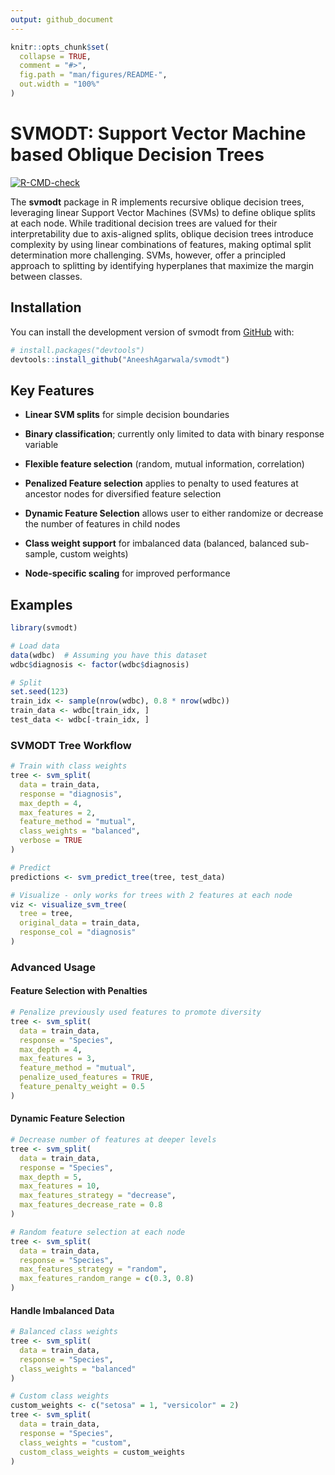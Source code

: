 ```yaml
---
output: github_document
---
```


<!-- README.md is generated from README.Rmd. Please edit that file -->

```r
knitr::opts_chunk$set(
  collapse = TRUE,
  comment = "#>",
  fig.path = "man/figures/README-",
  out.width = "100%"
)
```

# SVMODT: Support Vector Machine based Oblique Decision Trees

<!-- badges: start -->

[![R-CMD-check](https://github.com/AneeshAgarwala/project-svodt/actions/workflows/R-CMD-check.yaml/badge.svg)](https://github.com/AneeshAgarwala/project-svodt/actions/workflows/R-CMD-check.yaml)
<!-- badges: end -->

The **svmodt** package in R implements recursive oblique decision trees, leveraging linear Support Vector Machines (SVMs) to define oblique splits at each node. While traditional decision trees are valued for their interpretability due to axis-aligned splits, oblique decision trees introduce complexity by using linear combinations of features, making optimal split determination more challenging. SVMs, however, offer a principled approach to splitting by identifying hyperplanes that maximize the margin between classes.

## Installation

You can install the development version of svmodt from [GitHub](https://github.com/) with:

``` r
# install.packages("devtools")
devtools::install_github("AneeshAgarwala/svmodt")
```

## Key Features

-   **Linear SVM splits** for simple decision boundaries

-   **Binary classification**; currently only limited to data with binary response variable

-   **Flexible feature selection** (random, mutual information, correlation)

-   **Penalized Feature selection** applies to penalty to used features at ancestor nodes for diversified feature selection

-   **Dynamic Feature Selection** allows user to either randomize or decrease the number of features in child nodes

-   **Class weight support** for imbalanced data (balanced, balanced sub-sample, custom weights)

-   **Node-specific scaling** for improved performance

## Examples

``` r
library(svmodt)

# Load data
data(wdbc)  # Assuming you have this dataset
wdbc$diagnosis <- factor(wdbc$diagnosis)

# Split
set.seed(123)
train_idx <- sample(nrow(wdbc), 0.8 * nrow(wdbc))
train_data <- wdbc[train_idx, ]
test_data <- wdbc[-train_idx, ]
```

### SVMODT Tree Workflow

``` r
# Train with class weights
tree <- svm_split(
  data = train_data,
  response = "diagnosis",
  max_depth = 4,
  max_features = 2,
  feature_method = "mutual",
  class_weights = "balanced",
  verbose = TRUE
)

# Predict
predictions <- svm_predict_tree(tree, test_data)

# Visualize - only works for trees with 2 features at each node
viz <- visualize_svm_tree(
  tree = tree,
  original_data = train_data,
  response_col = "diagnosis"
)
```

### Advanced Usage

#### Feature Selection with Penalties
```r
# Penalize previously used features to promote diversity
tree <- svm_split(
  data = train_data,
  response = "Species",
  max_depth = 4,
  max_features = 3,
  feature_method = "mutual",
  penalize_used_features = TRUE,
  feature_penalty_weight = 0.5
)
```

#### Dynamic Feature Selection
```r
# Decrease number of features at deeper levels
tree <- svm_split(
  data = train_data,
  response = "Species",
  max_depth = 5,
  max_features = 10,
  max_features_strategy = "decrease",
  max_features_decrease_rate = 0.8
)

# Random feature selection at each node
tree <- svm_split(
  data = train_data,
  response = "Species",
  max_features_strategy = "random",
  max_features_random_range = c(0.3, 0.8)
)
```

#### Handle Imbalanced Data
```r
# Balanced class weights
tree <- svm_split(
  data = train_data,
  response = "Species",
  class_weights = "balanced"
)

# Custom class weights
custom_weights <- c("setosa" = 1, "versicolor" = 2)
tree <- svm_split(
  data = train_data,
  response = "Species",
  class_weights = "custom",
  custom_class_weights = custom_weights
)
```
